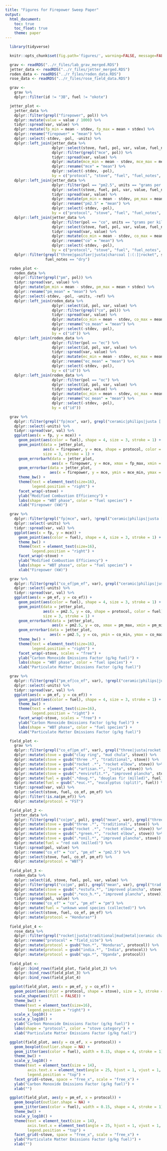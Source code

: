```yaml
---
title: "Figures for Firepower Sweep Paper"
output:
  html_document:
    toc: true
    toc_float: true
    theme: paper
---
```


```r
  library(tidyverse)
```

```r
  knitr::opts_chunk$set(fig.path='figures/', warning=FALSE, message=FALSE, cache=FALSE, echo=FALSE)
```

```r
  grav <- readRDS("../r_files/lab_grav_merged.RDS")
  jetter_data <- readRDS("../r_files/jetter_merged.RDS")
  roden_data <- readRDS("../r_files/roden_data.RDS")
  rose_data <- readRDS("../r_files/rose_field_data.RDS")
```

```r
  grav <-
    grav %>%
    dplyr::filter(id != "3B", fuel != "okote")
```

```r
  jetter_plot <-
    jetter_data %>%
    dplyr::filter(grepl("firepower", pol)) %>%
    dplyr::mutate(value = value / 1000) %>%
    tidyr::spread(var, value) %>%
    dplyr::mutate(fp_min = mean - stdev, fp_max = mean + stdev) %>%
    dplyr::rename("firepower" = "mean") %>%
    dplyr::select(-stdev, -pol, -units) %>%
    dplyr::left_join(jetter_data %>%
                     dplyr::select(stove, fuel, pol, var, value, fuel_notes, protocol, protocol_notes) %>%
                     dplyr::filter(grepl("mce", pol)) %>%
                     tidyr::spread(var, value) %>%
                     dplyr::mutate(mce_min = mean - stdev, mce_max = mean + stdev) %>%
                     dplyr::rename("mce" = "mean") %>%
                     dplyr::select(-stdev, -pol),
                     by = c("protocol", "stove", "fuel", "fuel_notes", "protocol_notes")) %>%
    dplyr::left_join(jetter_data %>%
                     dplyr::filter(pol == "pm2.5", units == "grams per kilogram") %>%
                     dplyr::select(stove, fuel, pol, var, value, fuel_notes, protocol, protocol_notes) %>%
                     tidyr::spread(var, value) %>%
                     dplyr::mutate(pm_min = mean - stdev, pm_max = mean + stdev) %>%
                     dplyr::rename("pm2.5" = "mean") %>%
                     dplyr::select(-stdev, -pol),
                     by = c("protocol", "stove", "fuel", "fuel_notes", "protocol_notes")) %>%
    dplyr::left_join(jetter_data %>%
                     dplyr::filter(pol == "co", units == "grams per kilogram") %>%
                     dplyr::select(stove, fuel, pol, var, value, fuel_notes, protocol, protocol_notes) %>%
                     tidyr::spread(var, value) %>%
                     dplyr::mutate(co_min = mean - stdev, co_max = mean + stdev) %>%
                     dplyr::rename("co" = "mean") %>%
                     dplyr::select(-stdev, -pol),
                     by = c("protocol", "stove", "fuel", "fuel_notes", "protocol_notes")) %>%
    dplyr::filter(grepl("three|gasifier|justa|charcoal [:(:]|rocket", stove),
                  fuel_notes == "dry")
```

```r
  roden_plot <-
    roden_data %>%
    dplyr::filter(grepl("pm", pol)) %>%
    tidyr::spread(var, value) %>%
    dplyr::mutate(pm_min = mean - stdev, pm_max = mean + stdev) %>%
    dplyr::rename("pm_mean" = "mean") %>%
    dplyr::select(-stdev, -pol, -units, -ref) %>%
    dplyr::left_join(roden_data %>%
                     dplyr::select(id, pol, var, value) %>%
                     dplyr::filter(grepl("co", pol)) %>%
                     tidyr::spread(var, value) %>%
                     dplyr::mutate(co_min = mean - stdev, co_max = mean + stdev) %>%
                     dplyr::rename("co_mean" = "mean") %>%
                     dplyr::select(-stdev, -pol),
                     by = c("id")) %>%
    dplyr::left_join(roden_data %>%
                     dplyr::filter(pol == "ec") %>%
                     dplyr::select(id, pol, var, value) %>%
                     tidyr::spread(var, value) %>%
                     dplyr::mutate(ec_min = mean - stdev, ec_max = mean + stdev) %>%
                     dplyr::rename("ec_mean" = "mean") %>%
                     dplyr::select(-stdev, -pol),
                     by = c("id")) %>%
    dplyr::left_join(roden_data %>%
                     dplyr::filter(pol == "oc") %>%
                     dplyr::select(id, pol, var, value) %>%
                     tidyr::spread(var, value) %>%
                     dplyr::mutate(oc_min = mean - stdev, oc_max = mean + stdev) %>%
                     dplyr::rename("oc_mean" = "mean") %>%
                     dplyr::select(-stdev, -pol),
                     by = c("id"))
```

```r
  grav %>%
    dplyr::filter(grepl("fp|mce", var), grepl("ceramic|philips|justa [:(:]art|metal charcoal [:(:]small|elbow [:(:]envirofit|three", stove)) %>%
    dplyr::select(-units) %>%
    tidyr::spread(var, val) %>%
    ggplot(aes(x = fp, y = mce)) +
      geom_point(aes(color = fuel), shape = 4, size = 3, stroke = 1) +
      geom_point(data = jetter_plot,
                 aes(x = firepower, y = mce, shape = protocol, color = fuel),
                 size = 3, stroke = 1) +
      geom_errorbarh(data = jetter_plot,
                     aes(x = firepower, y = mce, xmax = fp_max, xmin = fp_min, color = fuel), height = 0.02) +
      geom_errorbar(data = jetter_plot,
                    aes(x = firepower, y = mce, ymin = mce_min, ymax = mce_max, color = fuel), width = 0.5) +
      theme_bw() + 
      theme(text = element_text(size=16),
            legend.position = "right") +
      facet_wrap(~stove) +
      ylab("Modified Combustion Efficiency") +
      labs(shape = "WBT phase", color = "fuel species") +
      xlab("Firepower (kW)")
```

```r
  grav %>%
    dplyr::filter(grepl("fp|mce", var), !grepl("ceramic|philips|justa [:(:]art|metal charcoal [:(:]small|elbow [:(:]envirofit|three", stove)) %>%
    dplyr::select(-units) %>%
    tidyr::spread(var, val) %>%
    ggplot(aes(x = fp, y = mce)) +
      geom_point(aes(color = fuel), shape = 4, size = 3, stroke = 1) +
      theme_bw() + 
      theme(text = element_text(size=16),
            legend.position = "right") +
      facet_wrap(~stove) +
      ylab("Modified Combustion Efficiency") +
      labs(shape = "WBT phase", color = "fuel species") +
      xlab("Firepower (kW)")
```

```r
  grav %>%
    dplyr::filter(grepl("co_ef|pm_ef", var), grepl("ceramic|philips|justa [:(:]art|metal charcoal [:(:]small|elbow [:(:]envirofit|three", stove)) %>%
    dplyr::select(-units) %>%
    tidyr::spread(var, val) %>%
    ggplot(aes(x = pm_ef, y = co_ef)) +
      geom_point(aes(color = fuel), shape = 4, size = 3, stroke = 1) +
      geom_point(data = jetter_plot,
                 aes(x = pm2.5, y = co, shape = protocol, color = fuel),
                 size = 3, stroke = 1) +
      geom_errorbarh(data = jetter_plot,
                     aes(x = pm2.5, y = co, xmax = pm_max, xmin = pm_min, color = fuel), height = 0.02) +
      geom_errorbar(data = jetter_plot,
                    aes(x = pm2.5, y = co, ymin = co_min, ymax = co_max, color = fuel), width = 0.5) +
      theme_bw() + 
      theme(text = element_text(size=16),
            legend.position = "right") +
      facet_wrap(~stove, scales = "free") +
      ylab("Carbon Monoxide Emissions Factor (g/kg fuel)") +
      labs(shape = "WBT phase", color = "fuel species") +
      xlab("Particulate Matter Emissions Factor (g/kg fuel)")
```

```r
  grav %>%
    dplyr::filter(grepl("pm_ef|co_ef", var), !grepl("ceramic|philips|justa [:(:]art|metal charcoal [:(:]small|elbow [:(:]envirofit|three", stove)) %>%
    dplyr::select(-units) %>%
    tidyr::spread(var, val) %>%
    ggplot(aes(x = pm_ef, y = co_ef)) +
      geom_point(aes(color = fuel), shape = 4, size = 3, stroke = 1) +
      theme_bw() + 
      theme(text = element_text(size=16),
            legend.position = "right") +
      facet_wrap(~stove, scales = "free") +
      ylab("Carbon Monoxide Emissions Factor (g/kg fuel)") +
      labs(shape = "WBT phase", color = "fuel species") +
      xlab("Particulate Matter Emissions Factor (g/kg fuel)")
```

```r
  field_plot <-
    grav %>%
    dplyr::filter(grepl("co_ef|pm_ef", var), grepl("three|justa|rocket|clay ring", stove)) %>%
    dplyr::mutate(stove = gsub("clay ring", "mud chula", stove)) %>%
    dplyr::mutate(stove = gsub("three .*", "traditional", stove)) %>%
    dplyr::mutate(stove = gsub("rocket .*", "rocket elbow", stove)) %>%
    dplyr::mutate(stove = gsub(".*artisan.*", "justa", stove)) %>%
    dplyr::mutate(stove = gsub(".*envirofit.*", "improved plancha", stove)) %>%
    dplyr::mutate(fuel = gsub(".*doug.*", "douglas fir (milled)", fuel)) %>%
    dplyr::mutate(fuel = gsub(".*euc.*", "eucalyptus (split)", fuel)) %>%
    tidyr::spread(var, val) %>%
    dplyr::select(stove, fuel, co_ef, pm_ef) %>%
    dplyr::filter(!is.na(pm_ef)) %>%
    dplyr::mutate(protocol = "FST")

  field_plot_2 <-
    jetter_data %>%
    dplyr::filter(grepl("co|pm", pol), grepl("mean", var), grepl("three|rocket|onil|greenfire", stove)) %>%
    dplyr::mutate(stove = gsub("three .*", "traditional", stove)) %>%
    dplyr::mutate(stove = gsub("rocket .*", "rocket elbow", stove)) %>%
    dplyr::mutate(stove = gsub(".*green.*", "rocket elbow", stove)) %>%
    dplyr::mutate(stove = gsub(".*onil.*", "improved plancha", stove)) %>%
    dplyr::mutate(fuel = "red oak (milled)") %>%
    tidyr::spread(pol, value) %>%
    dplyr::rename("co_ef" = "co", "pm_ef" = "pm2.5") %>%
    dplyr::select(stove, fuel, co_ef, pm_ef) %>%
    dplyr::mutate(protocol = "WBT")
  
  field_plot_3 <-
    roden_data %>%
    dplyr::select(id, stove, fuel, pol, var, value) %>%
    dplyr::filter(grepl("co|pm", pol), grepl("mean", var), grepl("trad|justa|eco_h|estufa", stove)) %>%
    dplyr::mutate(stove = gsub(".*estufa.*", "improved plancha", stove)) %>%
    dplyr::mutate(stove = gsub(".*eco_h.*", "improved plancha", stove)) %>%
    tidyr::spread(pol, value) %>%
    dplyr::rename("co_ef" = "co", "pm_ef" = "pm") %>%
    dplyr::mutate(fuel = "unkown wood species (collected)") %>%
    dplyr::select(stove, fuel, co_ef, pm_ef) %>%
    dplyr::mutate(protocol = "Honduras*")
  
  field_plot_4 <-
    rose_data %>%
    dplyr::filter(grepl("rocket|justa|traditional|mud|metal|ceramic charcoal [:(:]", stove)) %>%
    dplyr::rename("protocol" = "field_site") %>%
    dplyr::mutate(protocol = gsub("hon.*", "Honduras", protocol)) %>%
    dplyr::mutate(protocol = gsub("india.*", "India", protocol)) %>%
    dplyr::mutate(protocol = gsub("uga.*", "Uganda", protocol))
    
  field_plot <-
    dplyr::bind_rows(field_plot, field_plot_2) %>%
    dplyr::bind_rows(field_plot_3) %>%
    dplyr::bind_rows(field_plot_4)
```

```r
  ggplot(field_plot, aes(x = pm_ef, y = co_ef)) +
    geom_point(aes(color = protocol, shape = stove), size = 3, stroke = 1) +
    scale_shape(aes(fill = FALSE)) +
    theme_bw() + 
    theme(text = element_text(size=16),
          legend.position = "right") +
    scale_x_log10() +
    scale_y_log10() +
    ylab("Carbon Monoxide Emissions Factor (g/kg fuel)") +
    labs(shape = "protocol", color = "stove category") +
    xlab("Particulate Matter Emissions Factor (g/kg fuel)")
```


```r
  ggplot(field_plot, aes(y = co_ef, x = protocol)) +
    geom_boxplot(outlier.shape = NA) +
    geom_jitter(aes(color = fuel), width = 0.15, shape = 4, stroke = 1) +
    theme_bw() + 
    scale_y_log10() +
    theme(text = element_text(size = 14),
          axis.text.x = element_text(angle = 25, hjust = 1, vjust = 1, size = 10),
          legend.position = "top") +
    facet_grid(~stove, space = "free_x", scale = "free_x") +
    ylab("Carbon Monoxide Emissions Factor (g/kg fuel)") +
    xlab("")
```

```r
  ggplot(field_plot, aes(y = pm_ef, x = protocol)) +
    geom_boxplot(outlier.shape = NA) +
    geom_jitter(aes(color = fuel), width = 0.15, shape = 4, stroke = 1) +
    theme_bw() + 
    scale_y_log10() +
    theme(text = element_text(size = 14),
          axis.text.x = element_text(angle = 25, hjust = 1, vjust = 1, size = 10),
          legend.position = "top") +
    facet_grid(~stove, space = "free_x", scale = "free_x") +
    ylab("Particulate Matter Emissions Factor (g/kg fuel)") +
    xlab("")
```
